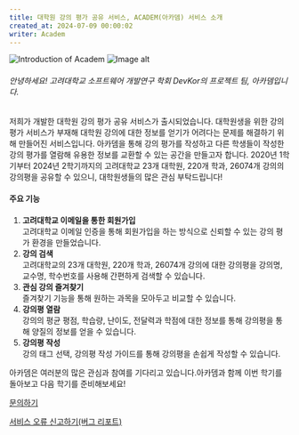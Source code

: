 ```yaml
---
title: 대학원 강의 평가 공유 서비스, ACADEM(아카뎀) 서비스 소개
created_at: 2024-07-09 00:00:02
writer: Academ
---
```


<div className='flex flex-row w-full overflow-scroll gap-4'>
<img className='aspect-square' width={512} src='/files/post0.png' alt="Introduction of Academ" />
<img className='aspect-square' width={512} src='/files/post1.png' alt="Image alt" />
</div>

###### 안녕하세요! 고려대학교 소프트웨어 개발연구 학회 DevKor의 프로젝트 팀, 아카뎀입니다.

저희가 개발한 대학원 강의 평가 공유 서비스가 출시되었습니다. 대학원생을 위한 강의 평가 서비스가 부재해 대학원 강의에 대한 정보를 얻기가 어려다는 문제를 해결하기 위해 만들어진 서비스입니다. 아카뎀을 통해 강의 평가를 작성하고 다른 학생들이 작성한 강의 평가를 열람해 유용한 정보를 교환할 수 있는 공간을 만들고자 합니다. 2020년 1학기부터 2024년 2학기까지의 고려대학교 23개 대학원, 220개 학과, 26074개 강의의 강의평을 공유할 수 있으니, 대학원생들의 많은 관심 부탁드립니다!

#### 주요 기능

1. **고려대학교 이메일을 통한 회원가입** <br /> 고려대학교 이메일 인증을 통해 회원가입을 하는 방식으로 신뢰할 수 있는 강의 평가 환경을 만들었습니다.
1. **강의 검색** <br /> 고려대학교의 23개 대학원, 220개 학과, 26074개 강의에 대한 강의평을 강의명, 교수명, 학수번호를 사용해 간편하게 검색할 수 있습니다.
1. **관심 강의 즐겨찾기** <br /> 즐겨찾기 기능을 통해 원하는 과목을 모아두고 비교할 수 있습니다.
1. **강의평 열람** <br /> 강의의 평균 평점, 학습량, 난이도, 전달력과 학점에 대한 정보를 통해 강의평을 통해 양질의 정보를 얻을 수 있습니다.
1. **강의평 작성** <br /> 강의 태그 선택, 강의평 작성 가이드를 통해 강의평을 손쉽게 작성할 수 있습니다.

아카뎀은 여러분의 많은 관심과 참여를 기다리고 있습니다.아카뎀과 함께 이번 학기를 돌아보고 다음 학기를 준비해보세요!

[문의하기](mailto:Academ.email@gmail.com)

[서비스 오류 신고하기(버그 리포트)](https://forms.gle/7agPntbjgCjHumVER)
